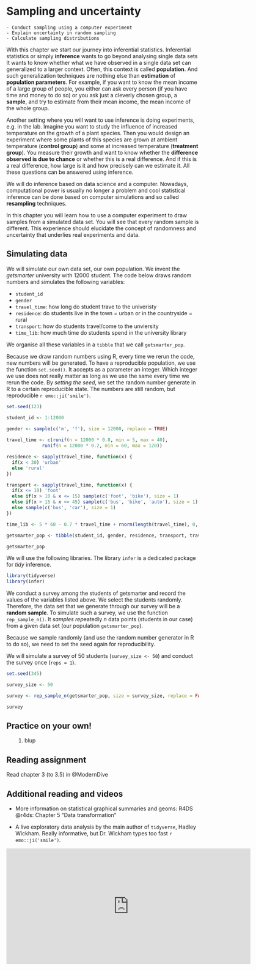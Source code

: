 # Sampling and uncertainty {#sampling}

```block
- Conduct sampling using a computer experiment
- Explain uncertainty in random sampling
- Calculate sampling distributions
```

With this chapter we start our journey into inferential statistics. Inferential statistics or simply **inference** wants to go beyond analysing single data sets It wants to know whether what we have observed in a single data set can generalized to a larger context. Often, this context is called **population**. And such generalization techniques are nothing else than **estimation** of **population parameters**. For example, if you want to know the mean income of a large group of people, you either can ask every person (if you have time and money to do so) or you ask just a cleverly chosen group, a **sample**, and try to estimate from their mean income, the mean income of the whole group.

Another setting where you will want to use inference is doing experiments, e.g. in the lab. Imagine you want to study the influence of increased temperature on the growth of a plant species. Then you would design an experiment where some plants of this species are grown at ambient temperature (**control group**) and some at increased temperature (**treatment group**). You measure their growth and want to know whether the **difference observed is due to chance** or whether this is a real difference. And if this is a real difference, how large is it and how precisely can we estimate it. All these questions can be answered using inference.

We will do inference based on data science and a computer. Nowadays, computational power is usually no longer a problem and cool statistical inference can be done based on computer simulations and so called **resampling** techniques.

In this chapter you will learn how to use a computer experiment to draw samples from a simulated data set. You will see that every random sample is different. This experience should elucidate the concept of randomness and uncertainty that underlies real experiments and data.

## Simulating data
We will simulate our own data set, our own population. We invent the *getsmarter* university with 12000 student. The code below draws random numbers and simulates the following variables:

- `student_id`
- `gender`
- `travel_time`: how long do student trave to the univeristy
- `residence`: do students live in the town = urban or in the countryside = rural
- `transport`: how do students travel/come to the unviersity
- `time_lib`: how much time do students spend in the university library

We organise all these variables in a `tibble` that we call `getsmarter_pop`.

Because we draw random numbers using R, every time we rerun the code, new numbers will be generated. To have a reproducible population, we use the function `set.seed()`. It accepts as a parameter an integer. Which integer we use does not really matter as long as we use the same every time we rerun the code. By *setting the seed*, we set the random number generate in R to a certain reproducible state. The numbers are still random, but reproducible `r emo::ji('smile')`.
```r
set.seed(123)

student_id <- 1:12000

gender <- sample(c('m', 'f'), size = 12000, replace = TRUE)
  
travel_time <- c(runif(n = 12000 * 0.8, min = 5, max = 40),
             runif(n = 12000 * 0.2, min = 60, max = 120))

residence <- sapply(travel_time, function(x) {
  if(x < 30) 'urban'
  else 'rural'
})

transport <- sapply(travel_time, function(x) {
  if(x <= 10) 'foot'
  else if(x > 10 & x <= 15) sample(c('foot', 'bike'), size = 1)
  else if(x > 15 & x <= 45) sample(c('bus', 'bike', 'auto'), size = 1)
  else sample(c('bus', 'car'), size = 1)
})

time_lib <- 5 * 60 - 0.7 * travel_time + rnorm(length(travel_time), 0, 20)

getsmarter_pop <- tibble(student_id, gender, residence, transport, travel_time, time_lib)

getsmarter_pop
```

We will use the following libraries. The library `infer` is a dedicated package for *tidy* inference.
```r
library(tidyverse)
library(infer)
```

We conduct a survey among the students of getsmarter and record the values of the variables listed above. We select the students randomly. Therefore, the data set that we generate through our survey will be a **random sample**. To simulate such a survey, we use the function `rep_sample_n()`. It *samples* *rep*eatedly *n* data points (students in our case) from a given data set (our population `getsmarter_pop`).

Because we sample randomly (and use the random number generator in R to do so), we need to set the seed again for reproducibility.

We will simulate a survey of 50 students (`survey_size <- 50`) and conduct the survey once (`reps = 1`).
```r
set.seed(345)

survey_size <- 50

survey <- rep_sample_n(getsmarter_pop, size = survey_size, replace = FALSE, reps = 1)

survey
```




## Practice on your own!
<ol class ="exercises">
1. blup


</ol>

## Reading assignment
Read chapter 3 (to 3.5) in @ModernDive


<!-- ## Turning in your work -->
<!-- - Save your R Notebook and download the .Rmd file to your computer. You don't need to download the .nb.html file. -->
<!-- - Upload your R Notebook to ILIAS. You will find an upload option in today's session. -->
<!-- - You should receive a solution file after the submission. -->

<!-- ```{block, type='rmdalert'} -->
<!-- Be sure to upload before the deadline! -->
<!-- ``` -->

## Additional reading and videos

- More information on statistical graphical summaries and geoms: R4DS @r4ds: Chapter 5 "Data transformation"

- A live exploratory data analysis by the main author of `tidyverse`, Hadley Wickham. Really informative, but Dr. Wickham types too fast `r emo::ji('smile')`.

<iframe width="639" height="302" src="https://www.youtube.com/embed/go5Au01Jrvs" frameborder="0" allow="accelerometer; autoplay; encrypted-media; gyroscope; picture-in-picture" allowfullscreen></iframe>
